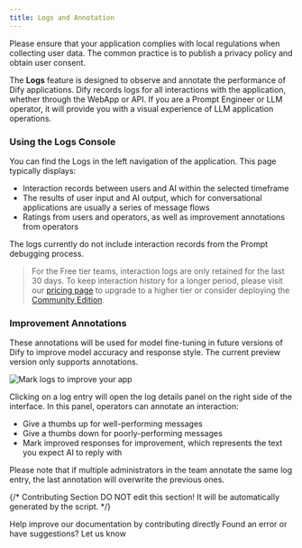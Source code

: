 ```yaml
---
title: Logs and Annotation
---
```



<Warning>
Please ensure that your application complies with local regulations when collecting user data. The common practice is to publish a privacy policy and obtain user consent.
</Warning>

The **Logs** feature is designed to observe and annotate the performance of Dify applications. Dify records logs for all interactions with the application, whether through the WebApp or API. If you are a Prompt Engineer or LLM operator, it will provide you with a visual experience of LLM application operations.

### Using the Logs Console

You can find the Logs in the left navigation of the application. This page typically displays:

* Interaction records between users and AI within the selected timeframe
* The results of user input and AI output, which for conversational applications are usually a series of message flows
* Ratings from users and operators, as well as improvement annotations from operators

The logs currently do not include interaction records from the Prompt debugging process.

> For the Free tier teams, interaction logs are only retained for the last 30 days. To keep interaction history for a longer period, please visit our [pricing page](https://dify.ai/pricing) to upgrade to a higher tier or consider deploying the [Community Edition](/en/getting-started/install-self-hosted/docker-compose).

### Improvement Annotations

<Info>
These annotations will be used for model fine-tuning in future versions of Dify to improve model accuracy and response style. The current preview version only supports annotations.
</Info>

![Mark logs to improve your app](https://assets-docs.dify.ai/dify-enterprise-mintlify/en/guides/annotation/a17d81cd50a6788df3bf6853cc963d0b.png)

Clicking on a log entry will open the log details panel on the right side of the interface. In this panel, operators can annotate an interaction:

* Give a thumbs up for well-performing messages
* Give a thumbs down for poorly-performing messages
* Mark improved responses for improvement, which represents the text you expect AI to reply with

Please note that if multiple administrators in the team annotate the same log entry, the last annotation will overwrite the previous ones.

{/*
Contributing Section
DO NOT edit this section!
It will be automatically generated by the script.
*/}

<CardGroup cols="2">
    <Card
        title="Edit this page"
        icon="pen-to-square"
        href="https://github.com/langgenius/dify-docs/edit/main/en/guides/annotation/logs.mdx"
    >
        Help improve our documentation by contributing directly
    </Card>
    <Card
        title="Report an issue"
        icon="github"
        href="https://github.com/langgenius/dify-docs/issues/new?title=Documentation%20Issue%3A%20&body=%23%23%20Issue%20Description%0A%3C%21--%20Please%20briefly%20describe%20the%20issue%20you%20found%20--%3E%0A%0A%23%23%20Page%20Link%0Ahttps%3A%2F%2Fgithub.com%2Flanggenius%2Fdify-docs%2Fblob%2Fmain%2Fen/guides/annotation%2Flogs.mdx%0A%0A%23%23%20Suggested%20Changes%0A%3C%21--%20If%20you%20have%20specific%20suggestions%20for%20changes%2C%20please%20describe%20them%20here%20--%3E%0A%0A%3C%21--%20Thank%20you%20for%20helping%20improve%20our%20documentation%21%20--%3E"
    >
        Found an error or have suggestions? Let us know
    </Card>
</CardGroup>
